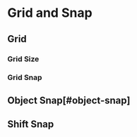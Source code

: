 
# Grid and Snap

## Grid

### Grid Size

### Grid Snap



## Object Snap[#object-snap]



## Shift Snap
